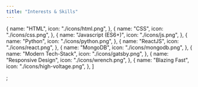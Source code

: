 ```yaml
---
title: "Interests & Skills"
---
```


  {
    name: "HTML",
    icon: "./icons/html.png",
  },
  {
    name: "CSS",
    icon: "./icons/css.png",
  },
  {
    name: "Javascript (ES6+)",
    icon: "./icons/js.png",
  },
  {
    name: "Python",
    icon: "./icons/python.png",
  },
  {
    name: "ReactJS",
    icon: "./icons/react.png",
  },
  {
    name: "MongoDB",
    icon: "./icons/mongodb.png",
  },
  {
    name: "Modern Tech-Stack",
    icon: "./icons/gatsby.png",
  },
  {
    name: "Responsive Design",
    icon: "./icons/wrench.png",
  },
  {
    name: "Blazing Fast",
    icon: "./icons/high-voltage.png",
  },
]

;
